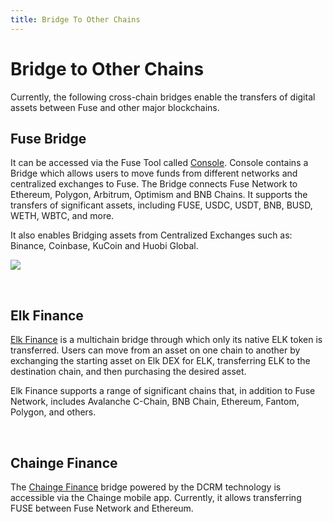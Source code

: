 ```yaml
---
title: Bridge To Other Chains
---
```


# Bridge to Other Chains

Currently, the following cross-chain bridges enable the transfers of digital assets between Fuse and other major blockchains.

## Fuse Bridge

It can be accessed via the Fuse Tool called [Console](https://console.fuse.io/bridge). Console contains a Bridge which allows users to move funds from different networks and centralized exchanges to Fuse. The Bridge connects Fuse Network to Ethereum, Polygon, Arbitrum, Optimism and BNB Chains. It supports the transfers of significant assets, including FUSE, USDC, USDT, BNB, BUSD, WETH, WBTC, and more. 

It also enables Bridging assets from Centralized Exchanges such as: Binance, Coinbase, KuCoin and Huobi Global.

![](</img/getting-started/bridge.png>)

<p>&nbsp;</p>

## Elk Finance

[Elk Finance](https://elk.finance/) is a multichain bridge through which only its native ELK token is transferred. Users can move from an asset on one chain to another by exchanging the starting asset on Elk DEX for ELK, transferring ELK to the destination chain, and then purchasing the desired asset.&#x20;

Elk Finance supports a range of significant chains that, in addition to Fuse Network, includes Avalanche C-Chain, BNB Chain, Ethereum, Fantom, Polygon, and others.&#x20;

<p>&nbsp;</p>

## Chainge Finance

The [Chainge Finance](https://chainge.finance) bridge powered by the DCRM technology is accessible via the Chainge mobile app. Currently, it allows transferring FUSE between Fuse Network and Ethereum.&#x20;

